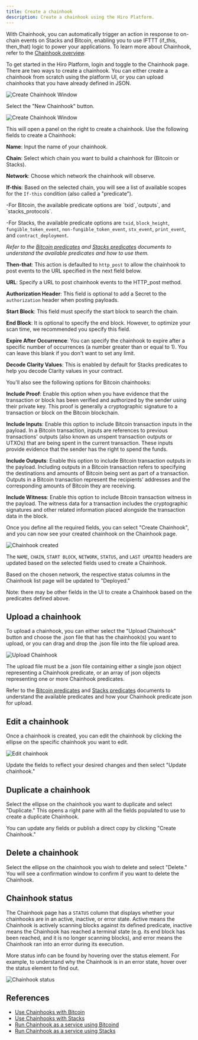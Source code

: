 ```yaml
---
title: Create a chainhook
description: Create a chainhook using the Hiro Platform.
---
```


With Chainhook, you can automatically trigger an action in response to on-chain events on Stacks and Bitcoin, enabling you to use IFTTT (if_this, then_that) logic to power your applications. To learn more about Chainhook, refer to the [Chainhook overview](/stacks/chainhook).

To get started in the Hiro Platform, login and toggle to the Chainhook page. There are two ways to create a chainhook. You can either create a chainhook from scratch using the platform UI, or you can upload chainhooks that you have already defined in JSON.

![Create Chainhook Window](../images/chainhook/select-chainhook-tab.png)

Select the "New Chainhook" button.

![Create Chainhook Window](../images/chainhook/create-chainhook-window.png)

This will open a panel on the right to create a chainhook. Use the following fields to create a Chainhook:

**Name**: Input the name of your chainhook.

**Chain**: Select which chain you want to build a chainhook for (Bitcoin or Stacks).

**Network**: Choose which network the chainhook will observe.

**If-this**: Based on the selected chain, you will see a list of available scopes for the `If-this` condition (also called a "predicate").

<Callout title="Available Predicate Scopes">
  -For Bitcoin, the available predicate options are `txid`,`outputs`, and
  `stacks_protocols`.
  
  -For Stacks, the available predicate options are
  `txid`, `block_height`, `fungible_token_event`, `non-fungible_token_event`,
  `stx_event`, `print_event`, and `contract_deployment`.

_Refer to the [Bitcoin predicates](/stacks/chainhook/concepts/bitcoin-predicates) and [Stacks predicates](/stacks/chainhook/concepts/stacks-predicates) documents to understand the available predicates and how to use them._

</Callout>

**Then-that**: This action is defaulted to `http_post` to allow the chainhook to post events to the URL specified in the next field below.

**URL**: Specify a URL to post chainhook events to the HTTP_post method.

**Authorization Header**: This field is optional to add a Secret to the `authorization` header when posting payloads.

**Start Block**: This field must specify the start block to search the chain.

**End Block**: It is optional to specify the end block. However, to optimize your scan time, we recommended you specify this field.

**Expire After Occurrence**: You can specify the chainhook to expire after a specific number of occurrences (a number greater than or equal to 1). You can leave this blank if you don't want to set any limit.

**Decode Clarity Values**: This is enabled by default for Stacks predicates to help you decode Clarity values in your contract.

You'll also see the following options for Bitcoin chainhooks:

**Include Proof**: Enable this option when you have evidence that the transaction or block has been verified and authorized by the sender using their private key. This proof is generally a cryptographic signature to a transaction or block on the Bitcoin blockchain.

**Include Inputs**: Enable this option to include Bitcoin transaction inputs in the payload. In a Bitcoin transaction, inputs are references to previous transactions' outputs (also known as unspent transaction outputs or UTXOs) that are being spent in the current transaction. These inputs provide evidence that the sender has the right to spend the funds.

**Include Outputs**: Enable this option to include Bitcoin transaction outputs in the payload. Including outputs in a Bitcoin transaction refers to specifying the destinations and amounts of Bitcoin being sent as part of a transaction. Outputs in a Bitcoin transaction represent the recipients' addresses and the corresponding amounts of Bitcoin they are receiving.

**Include Witness**: Enable this option to include Bitcoin transaction witness in the payload. The witness data for a transaction includes the cryptographic signatures and other related information placed alongside the transaction data in the block.

Once you define all the required fields, you can select "Create Chainhook", and you can now see your created chainhook on the Chainhook page.

![Chainhook created](../images/chainhook/created.png)

The `NAME`, `CHAIN`, `START BLOCK`, `NETWORK`, `STATUS`, and `LAST UPDATED` headers are updated based on the selected fields used to create a Chainhook.

Based on the chosen network, the respective status columns in the Chainhook list page will be updated to "Deployed."

Note: there may be other fields in the UI to create a Chainhook based on the predicates defined above.

## Upload a chainhook

To upload a chainhook, you can either select the "Upload Chainhook" button and choose the .json file that has the chainhook(s) you want to upload, or you can drag and drop the .json file into the file upload area.

![Upload Chainhook](../images/chainhook/upload.png)

The upload file must be a .json file containing either a single json object representing a Chainhook predicate, or an array of json objects representing one or more Chainhook predicates.

Refer to the [Bitcoin predicates](/stacks/chainhook/concepts/bitcoin-predicates) and [Stacks predicates](/stacks/chainhook/concepts/stacks-predicates) documents to understand the available predicates and how your Chainhook predicate json for upload.

## Edit a chainhook

Once a chainhook is created, you can edit the chainhook by clicking the ellipse on the specific chainhook you want to edit.

![Edit chainhook](../images/chainhook/edit-chainhook.png)

Update the fields to reflect your desired changes and then select "Update chainhook."

## Duplicate a chainhook

Select the ellipse on the chainhook you want to duplicate and select "Duplicate." This opens a right pane with all the fields populated to use to create a duplicate Chainhook.

You can update any fields or publish a direct copy by clicking "Create Chainhook."

## Delete a chainhook

Select the ellipse on the chainhook you wish to delete and select "Delete." You will see a confirmation window to confirm if you want to delete the Chainhook.

## Chainhook status

The Chainhook page has a `STATUS` column that displays whether your chainhooks are in an active, inactive, or error state. Active means the Chainhook is actively scanning blocks against its defined predicate, inactive means the Chainhook has reached a terminal state (e.g. its end block has been reached, and it is no longer scanning blocks), and error means the Chainhook ran into an error during its execution.

More status info can be found by hovering over the status element. For example, to understand why the Chainhook is in an error state, hover over the status element to find out.

![Chainhook status](../images/chainhook/status-info.png)

## References

- [Use Chainhooks with Bitcoin](/stacks/chainhook/concepts/bitcoin-predicates)
- [Use Chainhooks with Stacks](/stacks/chainhook/concepts/stacks-predicates)
- [Run Chainhook as a service using Bitcoind](/stacks/chainhook/guides/chainhook-as-a-service)
- [Run Chainhook as a service using Stacks](/stacks/chainhook/guides/chainhook-as-a-service-with-stacks-node)
